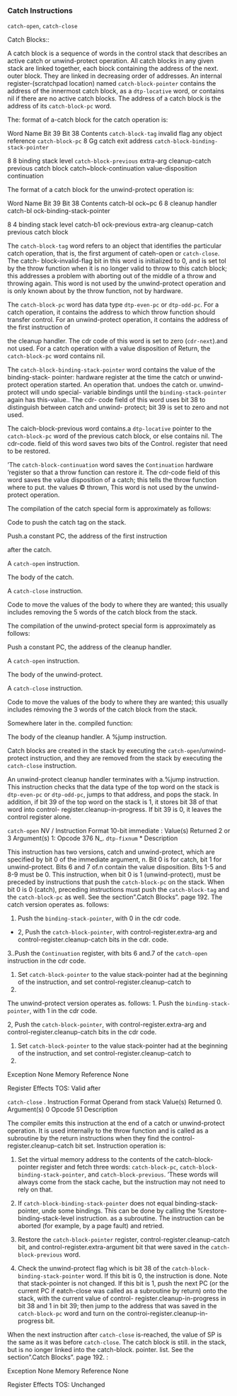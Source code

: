 ### Catch Instructions

`catch-open`, `catch-close`

Catch Blocks::

A catch block is a sequence of words in the control stack that describes an active catch or unwind-protect operation. All catch blocks in any given stack are linked together, each biock containing the address of the next. outer block. They are linked in decreasing order of addresses. An internal register-(scratchpad location) named `catch-block-pointer` contains the address of the innermost catch block, as a `dtp-locative` word, or contains nil if there are no active catch blocks. The address of a catch block is the address of its `catch-block-pc` word.

The: format of a-catch block for the catch operation is:

Word Name Bit 39 Bit 38 Contents `catch-block-tag` invalid flag any object reference `catch-block-pc` 8 Gg catch exit address `catch-block-binding-stack-pointer`

8 8 binding stack level `catch-block-previous` extra-arg cleanup-catch previous catch block catch\~block-continuation value-disposition continuation

The format of a catch block for the unwind-protect operation is:

Word Name Bit 39 Bit 38 Contents catch-bl ock\~pc 6 8 cleanup handler catch-bl ock-binding-stack-pointer

8 4 binding stack level catch-b1 ock-previous extra-arg cleanup-catch previous catch block

The `catch-block-tag` word refers to an object that identifies the particular catch operation, that is, the first argument of cateh-open or `catch-close`. The catch- block-invalid-flag bit in this word is initialized to 0, and is set tol by the throw function when it is no longer valid to throw to this catch block; this addresses a problem with aborting out of the middle of a throw and throwing again. This word is not used by the unwind-protect operation and is only known about by the throw function, not by hardware.

The `catch-block-pc` word has data type `dtp-even-pc` or `dtp-odd-pc`. For a catch operation, it contains the address to which throw function should transfer control. For an unwind-protect operation, it contains the address of the first instruction of

the cleanup handler. The cdr code of this word is set to zero (`cdr-next`).and not used. For a catch operation with a value disposition of Return, the `catch-block-pc` word contains nil.

The `catch-block-binding-stack-pointer` word contains the value of the binding-stack- pointer: hardware register at the time the catch or unwind-protect operation started. An operation that. undoes the catch or. unwind-protect will undo special- variable bindings until the `binding-stack-pointer` again has this-value.. The cdr- code field of this word uses bit 38 to distinguish between catch and unwind- protect; bit 39 is set to zero and not used.

The caich-block-previous word contains.a `dtp-locative` pointer to the `catch-block-pc` word of the previous catch block, or else contains nil. The cdr-code. field of this word saves two bits of the Control. register that need to be restored.

'The `catch-block-continuation` word saves the `Continuation` hardware 'register so that a throw function can restore it. The cdr-code field of this word saves the value disposition of a catch; this tells the throw function where to put. the values © thrown, This word is not used by the unwind-protect operation.

The compilation of the catch special form is approximately as follows:

Code to push the catch tag on the stack.

Push.a constant PC, the address of the first instruction

after the catch.

A `catch-open` instruction.

The body of the catch.

A `catch-close` instruction.

Code to move the values of the body to where they are wanted; this usually includes removing the 5 words of the catch block from the stack.

The compilation of the unwind-protect special form is approximately as follows:

Push a constant PC, the address of the cleanup handler.

A `catch-open` instruction.

The body of the unwind-protect.

A `catch-close` instruction.

Code to move the values of the body to where they are wanted; this usually includes rémoving the 3 words of the catch block from the stack.

Somewhere later in the. compiled function:

The body of the cleanup handler. A %jump instruction.

Catch blocks are created in the stack by executing the `catch-open`/unwind-protect instruction, and they are removed from the stack by executing the `catch-close` instruction.

An unwind-protect cleanup handler terminates with a.%jump instruction. This instruction checks that the data type of the top word on the stack is `dtp-even-pc` or `dtp-odd-pc`, jumps to that address, and pops the stack. In addition, if bit 39 of the top word on the stack is 1, it stores bit 38 of that word into control- register.cleanup-in-progress. If bit 39 is 0, it leaves the control register alone.

`catch-open` NV / Instruction Format 10-bit immediate : Value(s) Returned 2 or 3 Argument(s) 1: Opcode 376 N\_. `dtp-fixnum` \* Description

This instruction has two versions, catch and unwind-protect, which are specified by bit 0 of the immediate argument, n. Bit 0 is for catch, bit 1 for unwind-protect. Bits 6 and 7 of.n contain the value disposition. Bits 1-5 and 8-9 must be 0. This instruction, when bit 0 is 1 (unwind-protect), must be preceded by instructions that push the `catch-block-pc` on the stack. When bit 0 is 0 (catch), preceding instructions must push the `catch-block-tag` and the `catch-block-pc` as well. See the section".Catch Blocks". page 192. The catch version operates as. follows:

1.  Push the `binding-stack-pointer`, with 0 in the cdr code.

-   2, Push the `catch-block-pointer`, with control-register.extra-arg and control-register.cleanup-catch bits in the cdr. code.

3..Push the `Continuation` register, with bits 6 and.7 of the `catch-open` instruction in the cdr code.

1.  Set `catch-block-pointer` to the value stack-pointer had at the beginning of the instruction, and set control-register.cleanup-catch to
2.

The unwind-protect version operates as. follows: 1. Push the `binding-stack-pointer`, with 1 in the cdr code.

2, Push the `catch-block-pointer`, with control-register.extra-arg and control-register.cleanup-catch bits in the cdr code.

1.  Set `catch-block-pointer` to the value stack-pointer had at the beginning of the instruction, and set control-register.cleanup-catch to
2.

Exception None Memory Reference None

Register Effects TOS: Valid after

`catch-close` . Instruction Format Operand from stack Value(s) Returned 0. Argument(s) 0 Opcode 51 Description

The compiler emits this instruction at the end of a catch or unwind-protect operation. It is used internally to the throw function and is called as a subroutine by the return instructions when they find the control-register.cleanup-catch bit set. Instruction operation is:

1.  Set the virtual memory address to the contents of the catch-block- pointer register and fetch three words: `catch-block-pc`, `catch-block-binding-stack-pointer`, and `catch-block-previous`. 'These words will always come from the stack cache, but the instruction may not need to rely on that.

2.  If `catch-block-binding-stack-pointer` does not equal binding-stack- pointer, unde some bindings. This can be done by calling the %restore-binding-stack-level instruction. as a subroutine. The instruction can be aborted (for example, by a page fault) and retried.

3.  Restore the `catch-block-pointer` register, control-register.cleanup-catch bit, and control-register.extra-argument bit that were saved in the `catch-block-previous` word.

4.  Check the unwind-protect flag which is bit 38 of the `catch-block-binding-stack-pointer` word. If this bit is 0, the instruction is done. Note that stack-pointer is not changed. If this bit is 1, push the next PC (or the current PC if eatch-close was called as a subroutine by return) onto the stack, with the current value of control- register.cleanup-in-progress in bit 38 and 1 in bit 39; then jump to the address that was saved in the `catch-block-pc` word and turn on the controi-register.cleanup-in-progress bit.

When the next instruction after `catch-close` is-reached, the value of SP is the same as it was before `catch-close`. The catch block is still. in the stack, but is no ionger linked into the catch-block. pointer. list. See the section".Catch Blocks". page 192. :

Exception None Memory Reference None

Register Effects TOS: Unchanged
